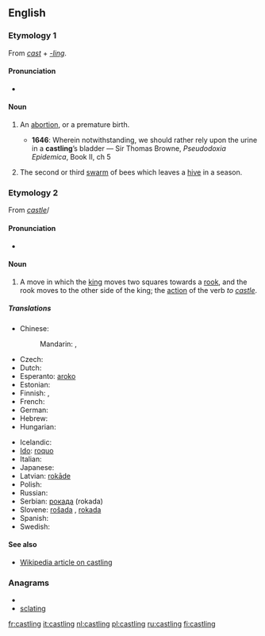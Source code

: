 ==English==

===Etymology 1===
From ''[[cast]]'' + ''[[-ling]]''.

====Pronunciation====
* {{IPA|/ˈkɑːstlɪŋ/}}

====Noun====
{{en-noun}}

# {{obsolete}} An [[abortion]], or a premature birth.
#* '''1646''': Wherein notwithstanding, we should rather rely upon the urine in a '''castling'''’s bladder — Sir Thomas Browne, ''Pseudodoxia Epidemica'', Book II, ch 5
# {{obsolete}} The second or third [[swarm]] of bees which leaves a [[hive]] in a season.

===Etymology 2===
From ''[[castle]]''/

====Pronunciation====
* {{IPA|/ˈkɑːsəlɪŋ/}}

====Noun====
{{en-noun|-}}

# {{chess}} A move in which the [[king]] moves two squares towards a [[rook]], and the rook moves to the other side of the king; the [[action]] of the verb ''to [[castle]]''.

=====Translations=====
{{trans-top|move in chess}}
* Chinese:
*: Mandarin: {{t|cmn|王車易位|sc=Hani}},  {{t|cmn|王车易位|tr=wáng-jū yìwèi|sc=Hani}}
* Czech: {{t-|cs|rošáda|f}}
* Dutch: {{t+|nl|rokade|f}}
* Esperanto: [[aroko]]
* Estonian: {{t-|et|vangerdus}}
* Finnish: {{t+|fi|linnoitus}}, {{t-|fi|tornitus}}
* French: {{t+|fr|roque|m}}
* German: {{t+|de|Rochade|f}}
* Hebrew: {{t-|he|הצרחה|f}}
* Hungarian: {{t-|hu|sáncolás}}
{{trans-mid}}
* Icelandic: {{t-|is|hrókering|f}}
* [[Ido]]: [[roquo]]
* Italian: {{t+|it|arrocco}}
* Japanese: {{t|ja|キャスリング|tr=kyasuringu}}
* Latvian: [[rokāde]]
* Polish: {{t+|pl|roszada|f}}
* Russian: {{t+|ru|рокировка|f|tr=rokiróvka}}
* Serbian: [[рокада]] (rokada)
* Slovene: [[rošada]] {{f}}, [[rokada]] {{f}}
* Spanish: {{t+|es|enroque|m}}
* Swedish: {{t+|sv|rockad}}
{{trans-bottom}}

====See also====
* [[w:Castling|Wikipedia article on castling]]

===Anagrams===
* {{alphagram|acgilnst}}
* [[sclating#English|sclating]]

[[fr:castling]]
[[it:castling]]
[[nl:castling]]
[[pl:castling]]
[[ru:castling]]
[[fi:castling]]